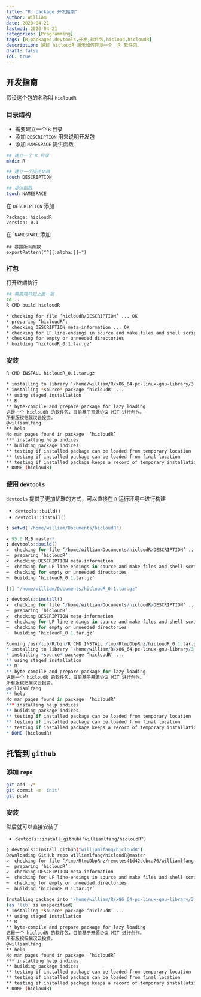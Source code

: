 ```yaml
---
title: "R: package 开发指南"
author: William
date: 2020-04-21
lastmod: 2020-04-21
categories: [Programming]
tags: [R,packages,devtools,开发,软件包,hicloud,hicloudR]
description: 通过 hicloudR 演示如何开发一个　Ｒ 软件包。
draft: false
ToC: true
---
```


## 开发指南

假设这个包的名称叫 `hicloudR`

### 目录结构

- 需要建立一个 `R` 目录
- 添加 `DESCRIPTION` 用来说明开发包
- 添加 `NAMESPACE` 提供函数

```bash
## 建立一个 R 目录
mkdir R

## 建立一个描述文档
touch DESCRIPTION

## 提供函数
touch NAMESPACE
```

在 `DESCRIPTION` 添加

```
Package: hicloudR
Version: 0.1
```

在 ``NAMESPACE` 添加

```
## 暴露所有函数
exportPattern("^[[:alpha:]]+")
```



### 打包

打开终端执行

```bash
## 需要跳转到上面一层
cd ..
R CMD build hicloudR

* checking for file ‘hicloudR/DESCRIPTION’ ... OK
* preparing ‘hicloudR’:
* checking DESCRIPTION meta-information ... OK
* checking for LF line-endings in source and make files and shell scripts
* checking for empty or unneeded directories
* building ‘hicloudR_0.1.tar.gz’
```

### 安装

```bash
R CMD INSTALL hicloudR_0.1.tar.gz

* installing to library ‘/home/william/R/x86_64-pc-linux-gnu-library/3.6’
* installing *source* package ‘hicloudR’ ...
** using staged installation
** R
** byte-compile and prepare package for lazy loading
这是一个 hicloudR 的软件包，目前基于开源协议 MIT 进行创作。
所有版权归属汉云投资。
@williamlfang
** help
No man pages found in package  ‘hicloudR’
*** installing help indices
** building package indices
** testing if installed package can be loaded from temporary location
** testing if installed package can be loaded from final location
** testing if installed package keeps a record of temporary installation path
* DONE (hicloudR)
```

### 使用 `devtools`

`devtools` 提供了更加优雅的方式，可以直接在 `R` 运行环境中进行构建

- `devtools::build()`
- `devtools::install()`

```R
❯ setwd('/home/william/Documents/hicloudR')

✔ 95.6 MiB master*
❯ devtools::build()
✔  checking for file ‘/home/william/Documents/hicloudR/DESCRIPTION’ ...
─  preparing ‘hicloudR’:
✔  checking DESCRIPTION meta-information
─  checking for LF line-endings in source and make files and shell scripts
─  checking for empty or unneeded directories
─  building ‘hicloudR_0.1.tar.gz’

[1] "/home/william/Documents/hicloudR_0.1.tar.gz"

❯ devtools::install()
✔  checking for file ‘/home/william/Documents/hicloudR/DESCRIPTION’ ...
─  preparing ‘hicloudR’:
✔  checking DESCRIPTION meta-information
─  checking for LF line-endings in source and make files and shell scripts
─  checking for empty or unneeded directories
─  building ‘hicloudR_0.1.tar.gz’

Running /usr/lib/R/bin/R CMD INSTALL /tmp/RtmpDbpRnz/hicloudR_0.1.tar.gz --install-tests
* installing to library ‘/home/william/R/x86_64-pc-linux-gnu-library/3.6’
* installing *source* package ‘hicloudR’ ...
** using staged installation
** R
** byte-compile and prepare package for lazy loading
这是一个 hicloudR 的软件包，目前基于开源协议 MIT 进行创作。
所有版权归属汉云投资。
@williamlfang
** help
No man pages found in package  ‘hicloudR’
*** installing help indices
** building package indices
** testing if installed package can be loaded from temporary location
** testing if installed package can be loaded from final location
** testing if installed package keeps a record of temporary installation path
* DONE (hicloudR)
```

## 托管到 `github`

### 添加 `repo`

```bash
git add ./*
git commit -m 'init'
git push
```

### 安装

然后就可以直接安装了

- `devtools::install_github("williamlfang/hicloudR")`

```bash
❯ devtools::install_github("williamlfang/hicloudR")
Downloading GitHub repo williamlfang/hicloudR@master
✔  checking for file ‘/tmp/RtmpDbpRnz/remotes41d42dcbca76/williamlfang-hicloudR-20b2dbf/DESCRIPTION’ ...
─  preparing ‘hicloudR’:
✔  checking DESCRIPTION meta-information
─  checking for LF line-endings in source and make files and shell scripts
─  checking for empty or unneeded directories
─  building ‘hicloudR_0.1.tar.gz’

Installing package into '/home/william/R/x86_64-pc-linux-gnu-library/3.6'
(as 'lib' is unspecified)
* installing *source* package ‘hicloudR’ ...
** using staged installation
** R
** byte-compile and prepare package for lazy loading
这是一个 hicloudR 的软件包，目前基于开源协议 MIT 进行创作。
所有版权归属汉云投资。
@williamlfang
** help
No man pages found in package  ‘hicloudR’
*** installing help indices
** building package indices
** testing if installed package can be loaded from temporary location
** testing if installed package can be loaded from final location
** testing if installed package keeps a record of temporary installation path
* DONE (hicloudR)

```


